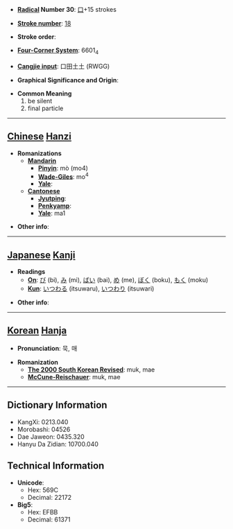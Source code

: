 * '''[[Wiktionary:Chinese radical index| Radical]] Number 30''': [[Wiktionary:Chinese radical index 口|口]]+15 strokes

* '''[[Wiktionary:Chinese total strokes index|Stroke number]]''': [[Wiktionary:Chinese total strokes index 18|18]]

* '''Stroke order''': 

* '''[[Wiktionary:Chinese four corner index|Four-Corner System]]''': 6601<sub>4</sub>

* '''[[Wiktionary:Chinese Cangjie index|Cangjie input]]''': 口田土土 (RWGG)

* '''Graphical Significance and Origin''': 

* '''Common Meaning'''
*#be silent
*# final particle


----

== [[Chinese]] [[Hanzi]] ==

* '''Romanizations'''
** '''[[Mandarin]]'''
*** '''[[Pinyin]]''': mò (mo4)
*** '''[[Wade-Giles]]''': mo<sup>4</sup>
*** '''[[Yale]]''': 
** '''[[Cantonese]]'''
*** '''[[Jyutping]]''':
*** '''[[Penkyamp]]''': 
*** '''[[Yale]]''': ma1

* '''Other info''': 

----

== [[Japanese]] [[Kanji]] ==

* '''Readings'''
** '''[[On]]''': [[び]] (bi), [[み]] (mi), [[ばい]] (bai), [[め]] (me), [[ぼく]] (boku), [[もく]] (moku)
** '''[[Kun]]''': [[いつわる]] (itsuwaru), [[いつわり]] (itsuwari)

* '''Other info''':  

----

== [[Korean]] [[Hanja]] ==

* '''Pronunciation''': 묵, 매

* '''Romanization'''
** '''[[The 2000 South Korean Revised Romanization|The 2000 South Korean Revised]]''': muk, mae
** '''[[McCune-Reischauer]]''': muk, mae

----

== Dictionary Information ==

* KangXi: 0213.040
* Morobashi: 04526
* Dae Jaweon: 0435.320
* Hanyu Da Zidian: 10700.040

== Technical Information ==

* '''Unicode''':
** Hex: 569C
** Decimal: 22172
* '''Big5''':
** Hex: EFBB
** Decimal: 61371